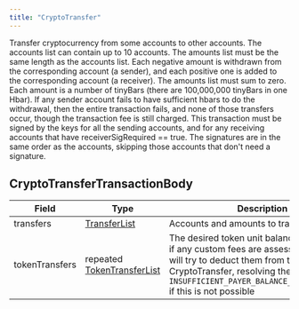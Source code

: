 ---
title: "CryptoTransfer"
---


Transfer cryptocurrency from some accounts to other accounts. The accounts list can contain up to 10 accounts. The amounts list must be the same length as the accounts list. Each negative amount is withdrawn from the corresponding account (a sender), and each positive one is added to the corresponding account (a receiver). The amounts list must sum to zero. Each amount is a number of tinyBars (there are 100,000,000 tinyBars in one Hbar). If any sender account fails to have sufficient hbars to do the withdrawal, then the entire transaction fails, and none of those transfers occur, though the transaction fee is still charged. This transaction must be signed by the keys for all the sending accounts, and for any receiving accounts that have receiverSigRequired == true. The signatures are in the same order as the accounts, skipping those accounts that don't need a signature.

## CryptoTransferTransactionBody

| Field          | Type                                                                                                                | Description                                                                                                                                                                                                                                             |
| -------------- | ------------------------------------------------------------------------------------------------------------------- | ------------------------------------------------------------------------------------------------------------------------------------------------------------------------------------------------------------------------------------------------------- |
| transfers      | [TransferList](/hedera/sdks-and-apis/hedera-api/basic-types/transferlist)                    | Accounts and amounts to transfer                                                                                                                                                                                                                        |
| tokenTransfers | repeated [TokenTransferList](/hedera/sdks-and-apis/hedera-api/basic-types/tokentransferlist) | The desired token unit balance adjustments; if any custom fees are assessed, the ledger will try to deduct them from the payer of this CryptoTransfer, resolving the transaction to `INSUFFICIENT_PAYER_BALANCE_FOR_CUSTOM_FEE` if this is not possible |

